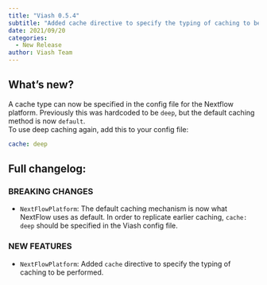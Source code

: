 ```yaml
---
title: "Viash 0.5.4"
subtitle: "Added cache directive to specify the typing of caching to be performed for the Nextflow platform"
date: 2021/09/20
categories:
  - New Release
author: Viash Team
---
```


## What's new?

A cache type can now be specified in the config file for the Nextflow platform. Previously this was hardcoded to be `deep`, but the default caching method is now `default`.  
To use deep caching again, add this to your config file:

```yaml
cache: deep
```

## Full changelog:

### BREAKING CHANGES

* `NextFlowPlatform`: The default caching mechanism is now what NextFlow uses as default. In order to replicate earlier caching, `cache: deep` should be specified in the Viash config file.

### NEW FEATURES

* `NextFlowPlatform`: Added `cache` directive to specify the typing of caching to be performed.

